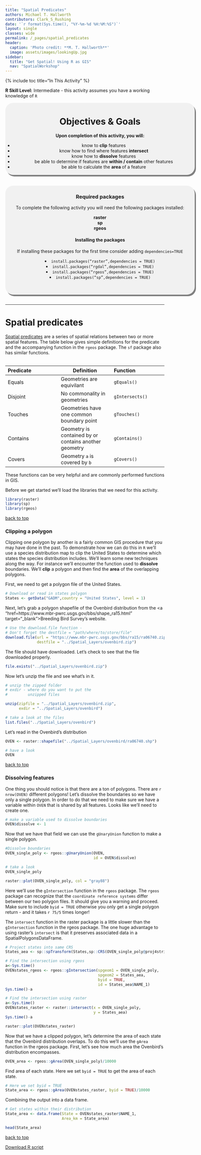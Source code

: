 ```yaml
---
title: "Spatial Predicates"
authors: Michael T. Hallworth
contributors: Clark_S_Rushing
date: '`r format(Sys.time(), "%Y-%m-%d %H:%M:%S")`'
layout: single
classes: wide
permalink: /_pages/spatial_predicates
header:
  caption: 'Photo credit: **M. T. Hallworth**'
  image: assets/images/lookingUp.jpg
sidebar:
  title: "Get Spatial! Using R as GIS"
  nav: "SpatialWorkshop"
---
```

<a name="TOP"></a>

{% include toc title="In This Activity" %}

**R Skill Level:** Intermediate - this activity assumes you have a working knowledge of `R` 


<div style="background-color:rgba(0, 0, 0, 0.0470588); border-radius: 25px; text-align:center; vertical-align: middle; padding:3px 0; width: 600px; margin: auto; box-shadow: 4px 5px gray;">

<h1>Objectives & Goals</h1>      
<b>Upon completion of this activity, you will:</b>
<ul>
<li> know to <strong>clip</strong> features </li>
<li> know how to find where features <strong>intersect</strong> </li>
<li> know how to <strong>dissolve</strong> features </li>
<li> be able to determine if features are <strong>within / contain</strong> other features</li>
<li> be able to calculate the <strong> area </strong> of a feature</li>
</ul>
</div>

<br>
<br>
<a name="install.packages"></a>
<div style="background-color:rgba(0, 1, 1, 0.0470588); border-radius: 25px; text-align:center; vertical-align: middle; padding:2px 0; width: 600px; margin: auto; box-shadow: 4px 5px gray;">

<h3> Required packages</h3> 
To complete the following activity you will need the following packages installed:

<strong>raster</strong>                      
<strong>sp</strong>             
<strong>rgeos</strong>                  
  
<h4>Installing the packages</h4>     
If installing these packages for the first time consider adding <code>dependencies=TRUE</code>        

<li><code>install.packages("raster",dependencies = TRUE)</code></li>
<li><code>install.packages("rgdal",dependencies = TRUE)</code></li>
<li><code>install.packages("rgeos",dependencies = TRUE)</code></li>
<li><code>install.packages("sp",dependencies = TRUE)</code></li>
<br> 
</div>
        
<br>
<hr> 

# Spatial predicates
<a href="https://en.wikipedia.org/wiki/DE-9IM#Spatial_predicates" target="_blank">Spatial predicates</a> are a series of spatial relations between two or more spatial features. The table below gives simple definitions for the predicate and the accompanying function in the <code>rgeos</code> package. The <code>sf</code> package also has similar functions.    
<br>
    
|Predicate|Definition|Function|    
|:-------|--------|:-------|
|Equals|Geometries are equivilant|<code>gEquals()</code>|
|Disjoint|No commonality in geometries|<code>gIntersects()</code>|
|Touches|Geometries have one common boundary point|<code>gTouches()</code>|
|Contains|Geometry is contained by or contains another geometry|<code>gContains()</code>|
|Covers|Geometry <code>a</code> is covered by <code>b</code>|<code>gCovers()</code>|

These functions can be very helpful and are commonly performed functions in GIS. 

Before we get started we'll load the libraries that we need for this activity. 
```r
library(raster)
library(sp)
library(rgeos)
```

<a href="#TOP">back to top</a>

### Clipping a polygon

Clipping one polygon by another is a fairly common GIS procedure that you may have done in the past. To demonstrate how we can do this in <code>R</code> we'll use a species distribution map to clip the United States to determine which states the species distribution includes. We'll learn some new techniques along the way. For instance we'll encounter the function used to <strong> dissolve </strong> boundaries. We'll <strong>clip</strong> a polygon and then find the <strong>area</strong> of the overlapping polygons. 

First, we need to get a polygon file of the United States.
```r
# Download or read in states polygon
States <- getData("GADM",country = "United States", level = 1)
```

Next, let's grab a polygon shapefile of the Ovenbird distribution from the <a "href=https://www.mbr-pwrc.usgs.gov/bbs/shape_ra15.html" target="_blank">Breeding Bird Survey's</a> website.
```r
# Use the download.file function -
# Don't forget the destfile = "path/where/to/store/file"
download.file(url = "https://www.mbr-pwrc.usgs.gov/bbs/ra15/ra06740.zip",
              destfile = "../Spatial_Layers/ovenbird.zip")
```

The file should have downloaded. Let's check to see that the file downloaded properly.
```r
file.exists("../Spatial_Layers/ovenbird.zip")
```
Now let's unzip the file and see what's in it. 
```r
# unzip the zipped folder
# exdir - where do you want to put the 
#         unzipped files

unzip(zipfile = "../Spatial_Layers/ovenbird.zip",
      exdir = "../Spatial_Layers/ovenbird")

# take a look at the files
list.files("../Spatial_Layers/ovenbird")
```

Let's read in the Ovenbird's distribution
```r
OVEN <- raster::shapefile("../Spatial_Layers/ovenbird/ra06740.shp")

# have a look
OVEN
```

<a href="#TOP">back to top</a>

### Dissolving features 
One thing you should notice is that there are a ton of polygons. There are `r nrow(OVEN)` different polygons! Let's dissolve the boundaries so we have only a single polygon. In order to do that we need to make sure we have a variable within <code>OVEN</code> that is shared by all features. Looks like we'll need to create one. 
```r
# make a variable used to dissolve boundaries
OVEN$dissolve <- 1
```

Now that we have that field we can use the `gUnaryUnion` function to make a single polygon. 
```r
#Dissolve boundaries
OVEN_single_poly <- rgeos::gUnaryUnion(OVEN, 
                                       id = OVEN$dissolve)

# take a look
OVEN_single_poly
```
```r
raster::plot(OVEN_single_poly, col = "gray88")
```

Here we'll use the <code>gIntersection</code> function in the <code>rgeos</code> package. The <code>rgeos</code> package can recognize that the <code>coordinate reference systems</code> differ between our two polygon files. It should give you a warning and proceed. Make sure to include <code>byid = TRUE</code> otherwise you only get a single polygon return - and it takes `r 75/5` times longer! 

The <code>intersect</code> function in the raster package is a little slower than the <code>gIntersection</code> function in the rgeos package. The one huge advantage to using raster's <code>intersect</code> is that it preserves associated data in a SpatialPolygonsDataFrame. 

```r
# Project states into same CRS
States_aea <- sp::spTransform(States,sp::CRS(OVEN_single_poly@proj4string@projargs))

# Find the intersection using rgeos
a<-Sys.time()
OVENstates_rgeos <- rgeos::gIntersection(spgeom1 = OVEN_single_poly,
                                         spgeom2 = States_aea,
                                         byid = TRUE, 
                                         id = States_aea$NAME_1)
Sys.time()-a

# Find the intersection using raster
a<-Sys.time()
OVENstates_raster <- raster::intersect(x = OVEN_single_poly, 
                                       y = States_aea)
Sys.time()-a
```

```r
raster::plot(OVENstates_raster)
```

Now that we have a clipped polygon, let's determine the area of each state that the Ovenbird distribution overlaps. To do this we'll use the <code>gArea</code> function in the rgeos package. First, let's see how much area the Ovenbird's distribution encompasses.

```r
OVEN_area <- rgeos::gArea(OVEN_single_poly)/10000
```

Find area of each state. Here we set <code>byid = TRUE</code> to get the area of each state. 
```r
# Here we set byid = TRUE 
State_area <- rgeos::gArea(OVENstates_raster, byid = TRUE)/10000
```

Combining the output into a data frame.
```r
# Get states within their distribution
State_area <- data.frame(State = OVENstates_raster$NAME_1,
                         Area_km = State_area)

head(State_area)
```

<a href="#TOP">back to top</a>

<a href="https://raw.githubusercontent.com/mhallwor/mhallwor.github.io/develop/Rscripts/spatial_predicates.R" target="_blank" class="btn btn--info">Download R script</a>
